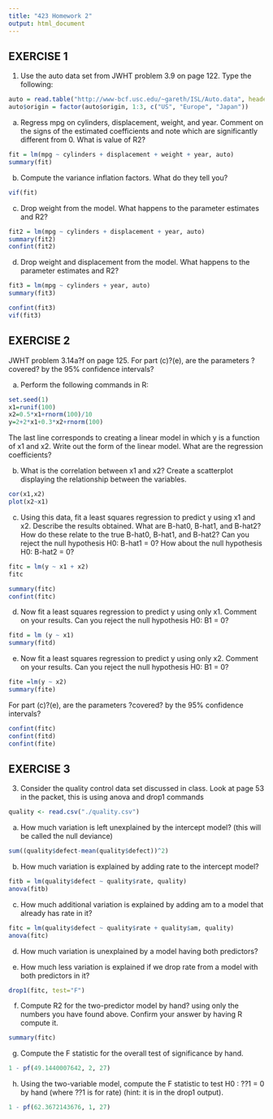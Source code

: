 ```yaml
---
title: "423 Homework 2"
output: html_document
---
```


#########################
## EXERCISE 1
#########################

1. Use the auto data set from JWHT problem 3.9 on page 122. Type the following:


```r
auto = read.table("http://www-bcf.usc.edu/~gareth/ISL/Auto.data", header=T, na.strings="?")
auto$origin = factor(auto$origin, 1:3, c("US", "Europe", "Japan"))
```

(a) Regress mpg on cylinders, displacement, weight, and year. Comment on the signs of the estimated coefficients and note which are significantly different from 0. What is value of R2?

```r
fit = lm(mpg ~ cylinders + displacement + weight + year, auto)
summary(fit)
```

<!--
Call:
lm(formula = mpg ~ cylinders + displacement + weight + year, 
    data = auto)

Residuals:
   Min     1Q Median     3Q    Max 
-8.995 -2.270 -0.165  2.053 14.368 

Coefficients:
               Estimate Std. Error t value Pr(>|t|)    
(Intercept)  -14.076941   4.055159  -3.471 0.000575 ***
cylinders     -0.289589   0.329225  -0.880 0.379611    
displacement   0.004973   0.006701   0.742 0.458425    
weight        -0.006702   0.000572 -11.717  < 2e-16 ***
year           0.764751   0.050684  15.089  < 2e-16 ***
---
Signif. codes:  0 ?***? 0.001 ?**? 0.01 ?*? 0.05 ?.? 0.1 ? ? 1

Residual standard error: 3.436 on 392 degrees of freedom
Multiple R-squared:  0.8091,	Adjusted R-squared:  0.8072 
F-statistic: 415.5 on 4 and 392 DF,  p-value: < 2.2e-16
-->

<!--
- it looks like for cylinders the relationship has a negative relationship with mpg that is fairly strong
- it looks like for displacement the relationship has a positive relationship with mpg that is not really strong
- it looks like for weight the relationship has a negative relationship with mpg that is not really strong
- it looks like for year the relationship has a positive relationship with mpg that seems fairly strong

- R-squared is 0.8091
-->

(b) Compute the variance inflation factors. What do they tell you?

```r
vif(fit)
```

<!--
   cylinders displacement       weight         year 
   10.524432    16.406259     7.888061     1.173000 
-->

<!--
- VIF indicates there is collinarity with cylinders, displacement, and weight
- This makes sense if the vehicle has more cylinders the engine will be larger having better displacement. The engine will also be bigger and will weigh more
-->

(c) Drop weight from the model. What happens to the parameter estimates and R2?
```r
fit2 = lm(mpg ~ cylinders + displacement + year, auto)
summary(fit2)
confint(fit2)
```

<!--
Call:
lm(formula = mpg ~ cylinders + displacement + year, data = auto)

Residuals:
     Min       1Q   Median       3Q      Max 
-10.0801  -2.6445  -0.2925   2.1004  14.9103 

Coefficients:
               Estimate Std. Error t value Pr(>|t|)    
(Intercept)  -18.199719   4.688296  -3.882 0.000122 ***
cylinders     -0.620910   0.380657  -1.631 0.103658    
displacement  -0.041545   0.006265  -6.632  1.1e-10 ***
year           0.699324   0.058461  11.962  < 2e-16 ***
---
Signif. codes:  0 ?***? 0.001 ?**? 0.01 ?*? 0.05 ?.? 0.1 ? ? 1

Residual standard error: 3.988 on 393 degrees of freedom
Multiple R-squared:  0.7423,	Adjusted R-squared:  0.7403 
F-statistic: 377.3 on 3 and 393 DF,  p-value: < 2.2e-16
-->

<!--
                    2.5 %      97.5 %
(Intercept)  -27.41699707 -8.98244102
cylinders     -1.36928819  0.12746770
displacement  -0.05386134 -0.02922882
year           0.58438957  0.81425899
-->

<!--
OLD (cylinders + displacement + weight + year)
cylinders     -0.289589   0.329225  -0.880 0.379611    
displacement   0.004973   0.006701   0.742 0.458425    
weight        -0.006702   0.000572 -11.717  < 2e-16 ***
year           0.764751   0.050684  15.089  < 2e-16 ***

Multiple R-squared:  0.8091,	Adjusted R-squared:  0.8072 

NEW (cylinders + displacement + year)
cylinders     -0.620910   0.380657  -1.631 0.103658    
displacement  -0.041545   0.006265  -6.632  1.1e-10 ***
year           0.699324   0.058461  11.962  < 2e-16 ***

Multiple R-squared:  0.7423,	Adjusted R-squared:  0.7403 


- cylinders was -0.289589 and now -0.620910, still negative relationship, so more cylinders the negatively it affects mpg
- displacement was 0.004973 and now -0.041545, it was posititve and now negative, it looks like it has some relationship that could be related with cylinders, and it affects mpg. This makes sense since the more cylinders you have the more the engine can displace. Yet, this might vary if the weight of the vehicle is large or small. This is why possibly the weight of the vehicle may have an impact with displacement and mpg.
- year was 0.764751 and now 0.699324, still positive relationship, so there is something with the age of the vehicle that affects mpg. Newer vehicles may have better mpg while older vehicles have worse mpg.

- R-squared decreases from 0.8091 to 0.7423 indicating that the "coefficient of determination" has reduced. This is the fraction of variability in y explained by the x variables. Since there are less variables there is less that is explaining mpg variances. This makes sense because we removed weight.
-->

(d) Drop weight and displacement from the model. What happens to the parameter estimates and R2?

```r
fit3 = lm(mpg ~ cylinders + year, auto)
summary(fit3)
```

<!--
Call:
lm(formula = mpg ~ cylinders + year, data = auto)

Residuals:
     Min       1Q   Median       3Q      Max 
-10.6462  -2.8847  -0.1399   2.5095  15.6875 

Coefficients:
             Estimate Std. Error t value Pr(>|t|)    
(Intercept) -17.30285    4.93534  -3.506 0.000507 ***
cylinders    -3.00405    0.13223 -22.718  < 2e-16 ***
year          0.75289    0.06098  12.347  < 2e-16 ***
---
Signif. codes:  0 ?***? 0.001 ?**? 0.01 ?*? 0.05 ?.? 0.1 ? ? 1

Residual standard error: 4.2 on 394 degrees of freedom
Multiple R-squared:  0.7135,	Adjusted R-squared:  0.712 
F-statistic: 490.5 on 2 and 394 DF,  p-value: < 2.2e-16
-->

<!--
OLD (cylinders + displacement + weight + year)
cylinders     -0.289589   0.329225  -0.880 0.379611    
displacement   0.004973   0.006701   0.742 0.458425    
weight        -0.006702   0.000572 -11.717  < 2e-16 ***
year           0.764751   0.050684  15.089  < 2e-16 ***

Multiple R-squared:  0.8091,	Adjusted R-squared:  0.8072 

NEW (cylinders + displacement + year)
cylinders     -0.620910   0.380657  -1.631 0.103658    
displacement  -0.041545   0.006265  -6.632  1.1e-10 ***
year           0.699324   0.058461  11.962  < 2e-16 ***

Multiple R-squared:  0.7423,	Adjusted R-squared:  0.7403 

NEW NEW (cylinders + year)
cylinders    -3.00405    0.13223 -22.718  < 2e-16 ***
year          0.75289    0.06098  12.347  < 2e-16 ***

Multiple R-squared:  0.7135,	Adjusted R-squared:  0.712 

- cylinders has increased significantly from -0.289589/-0.620910 to -3.00405, the relationship is still negative with regards to mpg
- year has not moved much but increases similar to the first model 0.764751/0.699324/0.75289
- the third model considers cylinders as something significant (stars) in that it has something to do with mpg

R-squared again decreases which makes sense since there are less variables that can contribute to influence mpg.
-->

```r
confint(fit3)
vif(fit3)
```
<!--
                  2.5 %    97.5 %
(Intercept) -27.0057471 -7.599960
cylinders    -3.2640138 -2.744078
year          0.6330141  0.872773
-->

<!--
cylinders      year 
 1.136639  1.136639 
<!--

<!--
- just did the confidence interval to see if there is anything
- VIF shows that there is very collinearity association with cylinders and year. So does this mean we have an x that affects y that isn't associated? Possibly! Probably should compare other collinear variables associated with cylinders to see if it has greater predictability with year to indicate mpg prediction.
-->

#########################
## EXERCISE 2
#########################

JWHT problem 3.14a?f on page 125. For part (c)?(e), are the parameters ?covered? by the 95% confidence intervals?

(a) Perform the following commands in R:

```r
set.seed(1)
x1=runif(100)
x2=0.5*x1+rnorm(100)/10
y=2+2*x1+0.3*x2+rnorm(100)
```

The last line corresponds to creating a linear model in which y is a function of x1 and x2. Write out the form of the linear model. What are the regression coefficients?

<!--
- make note that the y=2+2*x1+0.3*x2+rnorm(100) is the actual regression line and not some predicted line
-->

(b) What is the correlation between x1 and x2? Create a scatterplot displaying the relationship between the variables.

```r
cor(x1,x2)
plot(x2~x1)
```

<!--
[1] 0.8351212
--> 

<!--
- the result of correlating x1 and x2 is 0.8351212
- it looks like the relationship is positive
-->

(c) Using this data, fit a least squares regression to predict y using x1 and x2. Describe the results obtained. What are B-hat0, B-hat1, and B-hat2? How do these relate to the true B-hat0, B-hat1, and B-hat2? Can you reject the null hypothesis H0: B-hat1 = 0? How about the null hypothesis H0: B-hat2 = 0?

```r
fitc = lm(y ~ x1 + x2)
fitc
```

<!--
Call:
lm(formula = y ~ x1 + x2)

Coefficients:
(Intercept)           x1           x2  
       2.13         1.44         1.01  
-->

<!--
- it looks like the multiple regression line would look ilke 2.13 = 1.44*x1 + 1.01*x2
-->

```r
summary(fitc)
confint(fitc)
```

<!--
Call:
lm(formula = y ~ x1 + x2)

Residuals:
    Min      1Q  Median      3Q     Max 
-2.8311 -0.7273 -0.0537  0.6338  2.3359 

Coefficients:
            Estimate Std. Error t value Pr(>|t|)    
(Intercept)   2.1305     0.2319   9.188 7.61e-15 ***
x1            1.4396     0.7212   1.996   0.0487 *  
x2            1.0097     1.1337   0.891   0.3754    
---
Signif. codes:  0 ?***? 0.001 ?**? 0.01 ?*? 0.05 ?.? 0.1 ? ? 1

Residual standard error: 1.056 on 97 degrees of freedom
Multiple R-squared:  0.2088,	Adjusted R-squared:  0.1925 
F-statistic:  12.8 on 2 and 97 DF,  p-value: 1.164e-05

                   2.5 %   97.5 %
(Intercept)  1.670278673 2.590721
x1           0.008213776 2.870897
x2          -1.240451256 3.259800
-->

<!--
B-0 = 2.13
B-1 = 1.44
B-2 = 1.01

B-hat0 = 2.1305
B-hat1 = 1.4396
B-hat2 = 1.0097

- the predicted model is very close to the true linear model in comparison
- x1 - can reject the null hypothesis that H0: B1 = 0, this is because P is 0.0487 which is less than 0.05, there is some significance (stars) meaning that it has some sort of influence with y (intercept)
- x2 - cannot reject the null hypothesis that H0: B1 = 0, this is because P is 0.3754 which is greater than 0.05, so there is a possiblity of occurance of the scenario happening
-->

(d) Now fit a least squares regression to predict y using only x1. Comment on your results. Can you reject the null hypothesis H0: B1 = 0?
```r
fitd = lm (y ~ x1)
summary(fitd)
```

<!--
Call:
lm(formula = y ~ x1)

Residuals:
     Min       1Q   Median       3Q      Max 
-2.89495 -0.66874 -0.07785  0.59221  2.45560 

Coefficients:
            Estimate Std. Error t value Pr(>|t|)    
(Intercept)   2.1124     0.2307   9.155 8.27e-15 ***
x1            1.9759     0.3963   4.986 2.66e-06 ***
---
Signif. codes:  0 ?***? 0.001 ?**? 0.01 ?*? 0.05 ?.? 0.1 ? ? 1

Residual standard error: 1.055 on 98 degrees of freedom
Multiple R-squared:  0.2024,	Adjusted R-squared:  0.1942 
F-statistic: 24.86 on 1 and 98 DF,  p-value: 2.661e-06
-->

<!--
FROM C
(Intercept)   2.1305     0.2319   9.188 7.61e-15 ***
x1            1.4396     0.7212   1.996   0.0487 *  
x2            1.0097     1.1337   0.891   0.3754    

FROM D
(Intercept)   2.1124     0.2307   9.155 8.27e-15 ***
x1            1.9759     0.3963   4.986 2.66e-06 ***

- With only x1 it looks like there is stronger significance. The P for x1 is now well below 0.05 showing P = 2.66e-06. So we can stil reject the null hypothesis.
-->

(e) Now fit a least squares regression to predict y using only x2. Comment on your results. Can you reject the null hypothesis H0: B1 = 0?


```r
fite =lm(y ~ x2)
summary(fite)
```

<!--
Call:
lm(formula = y ~ x2)

Residuals:
     Min       1Q   Median       3Q      Max 
-2.62687 -0.75156 -0.03598  0.72383  2.44890 

Coefficients:
            Estimate Std. Error t value Pr(>|t|)    
(Intercept)   2.3899     0.1949   12.26  < 2e-16 ***
x2            2.8996     0.6330    4.58 1.37e-05 ***
---
Signif. codes:  0 ?***? 0.001 ?**? 0.01 ?*? 0.05 ?.? 0.1 ? ? 1

Residual standard error: 1.072 on 98 degrees of freedom
Multiple R-squared:  0.1763,	Adjusted R-squared:  0.1679 
F-statistic: 20.98 on 1 and 98 DF,  p-value: 1.366e-05
-->

<!--
FROM C
(Intercept)   2.1305     0.2319   9.188 7.61e-15 ***
x1            1.4396     0.7212   1.996   0.0487 *  
x2            1.0097     1.1337   0.891   0.3754    

FROM D
(Intercept)   2.1124     0.2307   9.155 8.27e-15 ***
x1            1.9759     0.3963   4.986 2.66e-06 ***

FROM E
(Intercept)   2.3899     0.1949   12.26  < 2e-16 ***
x2            2.8996     0.6330    4.58 1.37e-05 ***

- With only x2 it looks like there is strong significance. The P for x2 is 1.37e-05 which is < 0.05. There is a very low chance this is a possibliity of occurance in affecting y (Intercept). So we can reject the null hypothesis where before we could not.
-->

For part (c)?(e), are the parameters ?covered? by the 95% confidence intervals?
```r
confint(fitc)
confint(fitd)
confint(fite)
```

<!--
                   2.5 %   97.5 %
(Intercept)  1.670278673 2.590721
x1           0.008213776 2.870897
x2          -1.240451256 3.259800
               2.5 %   97.5 %
(Intercept) 1.654488 2.570299
x1          1.189529 2.762329
               2.5 %   97.5 %
(Intercept) 2.003116 2.776783
x2          1.643324 4.155846
-->

<!--
x1 CI[0.008213776, 2.870897]
x2 CI[-1.240451256, 3.259800]
- given the confidence intervals when x1 and x2 are both together they are not "covered" by the 95% confidence intervals

x1 CI[1.189529, 2.762329]
x2 CI[1.643324, 4.155846]
- when x1 and x2 are alone they are "covered" by the 95% interval
-->


#########################
## EXERCISE 3
#########################

3. Consider the quality control data set discussed in class.
Look at page 53 in the packet, this is using anova and drop1 commands

```r
quality <- read.csv("./quality.csv")
```

(a) How much variation is left unexplained by the intercept model? (this will be
called the null deviance)
```r
sum((quality$defect-mean(quality$defect))^2)
```

<!--
This is the TSS (Total Sum of Squares)
[1] 10929.29
-->

<!--
- so this is the unexplained portion (residual on page 53 looking on the diagram)
-->

(b) How much variation is explained by adding rate to the intercept model?
```r
fitb = lm(quality$defect ~ quality$rate, quality)
anova(fitb)
```

<!--
Analysis of Variance Table

Response: quality$defect
             Df Sum Sq Mean Sq F value    Pr(>F)    
quality$rate  1 8566.9  8566.9  101.54 8.132e-11 ***
Residuals    28 2362.4    84.4                      
---
Signif. codes:  0 ‘***’ 0.001 ‘**’ 0.01 ‘*’ 0.05 ‘.’ 0.1 ‘ ’ 1
-->

<!--
- 8566.9 (which is rate) can explain the majority of the variation
- 2362.4 is the residuals which is the unexplained portion
-->


(c) How much additional variation is explained by adding am to a model that already has rate in it?
```r
fitc = lm(quality$defect ~ quality$rate + quality$am, quality)
anova(fitc)
```

<!--
Analysis of Variance Table

Response: quality$defect
             Df Sum Sq Mean Sq F value    Pr(>F)    
quality$rate  1 8566.9  8566.9 98.2055 1.724e-10 ***
quality$am    1    7.1     7.1  0.0815    0.7775    
Residuals    27 2355.3    87.2                      
---
Signif. codes:  0 ‘***’ 0.001 ‘**’ 0.01 ‘*’ 0.05 ‘.’ 0.1 ‘ ’ 1
-->

<!--
- 7.1 is the additional variation exmplained by adding am to a model tht already has rate
- so in the model 8566.9 and 7.1 can be explained by rate and am, but there is 2355.3 not explained
-->

(d) How much variation is unexplained by a model having both predictors?
<!--
2355.3 is the variation that is unexplained by the model having both predictors (rate and am)
-->

(e) How much less variation is explained if we drop rate from a model with both predictors in it?
```r
drop1(fitc, test="F")
```

<!--
Single term deletions

Model:
quality$defect ~ quality$rate + quality$am
             Df Sum of Sq    RSS    AIC F value    Pr(>F)    
<none>                    2355.3 136.90                      
quality$rate  1    5440.5 7795.8 170.80 62.3669 1.724e-08 ***
quality$am    1       7.1 2362.4 134.99  0.0815    0.7775    
---
Signif. codes:  0 ‘***’ 0.001 ‘**’ 0.01 ‘*’ 0.05 ‘.’ 0.1 ‘ ’ 1
-->

<!--
BOTH PREDICTORS
quality$rate  1 8566.9  8566.9 98.2055 1.724e-10 ***
quality$am    1    7.1     7.1  0.0815    0.7775    

DROP1
quality$rate  1    5440.5 7795.8 170.80
quality$am    1       7.1 2362.4 134.99

- It seems variation of rate decreases from 8566.9 to 5440.5, but am stays the same
-->

(f) Compute R2 for the two-predictor model by hand? using only the numbers you have found above. Confirm your answer by having R compute it.

<!--
TSS = 10929.29 (this is from (a))
RSS = 2355.3 (this is from (e))
R2 = 1 - RSS/TSS (this equation is from page 33 of packet)
R2 = 1 - (2355.3/10929.29) = 0.78449652264
-->

```r
summary(fitc)
```

<!--
Call:
lm(formula = quality$defect ~ quality$rate + quality$am, data = quality)

Residuals:
     Min       1Q   Median       3Q      Max 
-18.0855  -5.0016  -0.8756   7.6177  22.2812 

Coefficients:
               Estimate Std. Error t value Pr(>|t|)    
(Intercept)  -126.29287   18.29411  -6.903 2.03e-07 ***
quality$rate    0.64619    0.08182   7.897 1.72e-08 ***
quality$am      1.19647    4.19152   0.285    0.777    
---
Signif. codes:  0 ‘***’ 0.001 ‘**’ 0.01 ‘*’ 0.05 ‘.’ 0.1 ‘ ’ 1

Residual standard error: 9.34 on 27 degrees of freedom
Multiple R-squared:  0.7845,	Adjusted R-squared:  0.7685 
F-statistic: 49.14 on 2 and 27 DF,  p-value: 1.004e-09
-->

<!--
- note that by running summary on fitc the R-squared of 0.7845 looks like it is matching the hand calculation of R2
-->

(g) Compute the F statistic for the overall test of significance by hand.

<!--
TSS = 10929.29 (this is from (a))
RSS = 2355.3 (this is from (e))

F-statistic: 49.14 on 2 and 27 DF,  p-value: 1.004e-09 (got this from the summary from (f))
p = 2 degrees of freedom
n-p-1 = 27 degrees of freedom

F = ((TSS-RSS)/p) / (RSS/(n-p-1))
= ((10929.29 - 2355.3)/2)/(2355.3/27) =
= 49.1440007642

- note that this hand calculation matches the summary on (f) for F-statistic 49.14, or pretty close at least
- this tests "overall significance", this test compares the full model (H1) with the null model
-->

```r
1 - pf(49.1440007642, 2, 27)
```

<!--
[1] 1.003767e-09

F-statistic: 49.14 on 2 and 27 DF,  p-value: 1.004e-09
- grab this line from the summary of (f)
- Note that the p-value matches the p-value from the summary
- what does this mean, I have no f'ing clue... may need to read the packet more...
-->

(h) Using the two-variable model, compute the F statistic to test H0 : ??1 = 0 by
hand (where ??1 is for rate) (hint: it is in the drop1 output).

<!---
ANOVA
             Df Sum Sq Mean Sq F value    Pr(>F)    
quality$rate  1 8566.9  8566.9 98.2055 1.724e-10 ***
quality$am    1    7.1     7.1  0.0815    0.7775    
Residuals    27 2355.3    87.2                   

DROP1
             Df Sum of Sq    RSS    AIC F value    Pr(>F)    
<none>                    2355.3 136.90                      
quality$rate  1    5440.5 7795.8 170.80 62.3669 1.724e-08 ***
quality$am    1       7.1 2362.4 134.99  0.0815    0.7775    

- Look at page 55 for the equation
F = ((change RSS)/(change df))/(Se^2)

- look at the stars and use that to perform this calculation, in this case we are looking at rate
change RSS = 5440.5 and its df is 1 (get this from the DROP1)
Se^2 = 2355.3 and its df is 27 (get this from the ANOVA)

F = (5440.5/1) / (2355.3/27) = 62.3672143676
-->

```r
1 - pf(62.3672143676, 1, 27)
```

<!--
[1] 1.724172e-08

- calculate the p-value and this is 1.724172e-08, this matches with the p-value from the DROP1 for rate which is 1.724e-08
- again, not sure what this exactly means, who the f knows... this is what is done on page 55 of the packet
-->